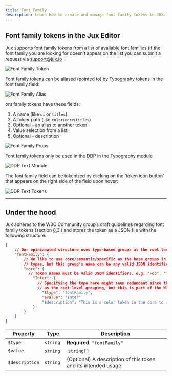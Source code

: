 ```yaml
---
title: Font Family
description: Learn how to create and manage font family tokens in JUX.
---
```


## Font family tokens in the Jux Editor

Jux supports font family tokens from a list of available font families (if the font family you are looking for doesn’t appear on the list you can submit a request via support@jux.io

<Image src={fontFamilyToken} alt="Font Family Token" />

Font family tokens can be aliased (pointed to) by [Typography](/designers/tokens/typography) tokens in the font family field: 

<Image src={fontFamilyAlias} alt="Font Family Alias" width={400} />

ont family tokens have these fields:

1. A name (like `ui` or `titles`)
2. A folder path (like `color`/`core`/`titles`)
3. Optional - an alias to another token
4. Value selection from a list
5. Optional - description

<Image src={fontFamilyProps} alt="Font Family Props" width={563} />

Font family tokens only be used in the DDP in the Typography module

<Image src={ddpTextModule} alt="DDP Text Module" width={563} />

The font family field can be tokenized by clicking on the ‘token icon button’ that appears on the right side of the field upon hover:

<Image src={ddpTextTokens} alt="DDP Text Tokens" width={563} />

<hr />

## Under the hood

Jux adheres to the W3C Community group’s draft guidelines regarding font family tokens (section [8.](https://design-tokens.github.io/community-group/format/#color)3.) and stores the token as a JSON file with the following structure:

```json
{
	// Our opinianated structure uses type-based groups at the root level
	"fontFamily": {
		// We like to use core/semantic/specific as the base groups in all token
		// types, but this group's name can be any valid JSON identifier
		"core": {
		  // Token names must be valid JSON identifiers, e.g. "Foo", "foo_0", "Inter"
			"Inter": {
			  // Specifying the type here might seem redundant since the type is used
			  // as the root-level grouping, but this is part of the W3C group's specs
				"$type": "fontFamily",
				"$value": "Inter"
				"$description": "This is a color token in the core to use in brand"
			}
		}
	}
}
```

| **Property** | **Type** | **Description** |
| --- | --- | --- |
| `$type` | `string` | **Required.** `"fontFamily"` |
| `$value` | `string` | `string[]` | **Required.** Either a string for a single font name, or an array of strings to include fallbacks (most preferred first) |
| `$description` | `string` | (Optional) A description of this token and its intended usage. |